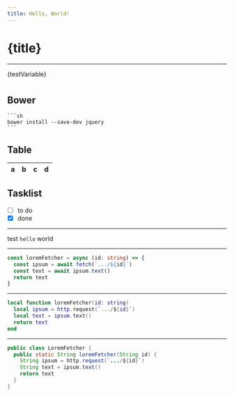 ```yaml
---
title: Hello, World!
---
```



# {title}

---

{testVariable}

#

## Bower

    ```sh
    bower install --save-dev jquery
    ```

## Table

| a   | b   |   c |  d  |
| --- | :-- | --: | :-: |

## Tasklist

- [ ] to do
- [x] done

---

test `hello` world
___
```ts showLineNumbers
const loremFetcher = async (id: string) => {
  const ipsum = await fetch(`.../${id}`)
  const text = await ipsum.text()
  return text
}
```

---

```lua
local function loremFetcher(id: string)
  local ipsum = http.request(`.../${id}`)
  local text = ipsum.text()
  return text
end
```
___
```java
public class LoremFetcher {
  public static String loremFetcher(String id) {
    String ipsum = http.request(`.../${id}`)
    String text = ipsum.text()
    return text
  }
}
```
